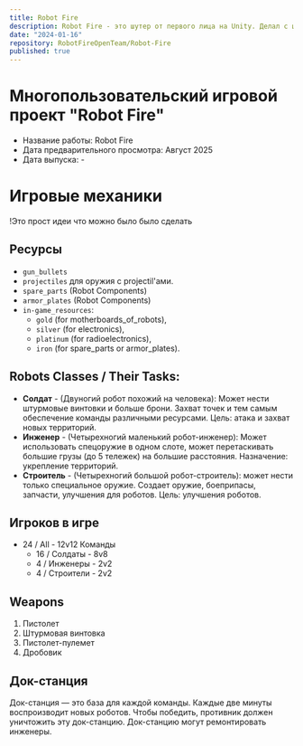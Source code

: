 ```yaml
---
title: Robot Fire
description: Robot Fire - это шутер от первого лица на Unity. Делал с целью поиграть с друзьями.
date: "2024-01-16"
repository: RobotFireOpenTeam/Robot-Fire
published: true
---
```


# Многопользовательский игровой проект "Robot Fire"
- Название работы: Robot Fire
- Дата предварительного просмотра: Август 2025
- Дата выпуска: -

# Игровые механики
!Это прост идеи что можно было было сделать
## Ресурсы 
- `gun_bullets`
- `projectiles` для оружия с projectil'ами.
- `spare_parts` (Robot Components)
- `armor_plates` (Robot Components)
- `in-game_resources`:
  - `gold` (for motherboards_of_robots),
  - `silver` (for electronics),
  - `platinum` (for radioelectronics),
  - `iron` (for spare_parts or armor_plates).

## Robots Classes / Their Tasks:
- **Солдат** - (Двуногий робот похожий на человека): Может нести штурмовые винтовки и больше брони. Захват точек и тем самым обеспечение команды различными ресурсами. Цель: атака и захват новых территорий.
- **Инженер** - (Четырехногий маленький робот-инженер): Может использовать спецоружие в одном слоте, может перетаскивать большие грузы (до 5 тележек) на большие расстояния. Назначение: укрепление территорий.
- **Строитель** - (Четырехногий большой робот-строитель): может нести только специальное оружие. Создает оружие, боеприпасы, запчасти, улучшения для роботов. Цель: улучшения роботов.

## Игроков в игре
- 24 / All - 12v12 Команды
  - 16 / Солдаты - 8v8
  - 4 / Инженеры - 2v2
  - 4 / Строители - 2v2

## Weapons
1) Пистолет
2) Штурмовая винтовка
3) Пистолет-пулемет
4) Дробовик

## Док-станция
Док-станция — это база для каждой команды. Каждые две минуты воспроизводит новых роботов. Чтобы победить, противник должен уничтожить эту док-станцию. Док-станцию ​​могут ремонтировать инженеры.
